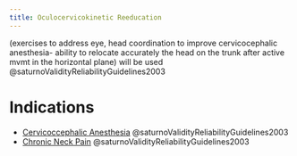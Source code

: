 ```yaml
---
title: Oculocervicokinetic Reeducation
---
```


(exercises to address eye, head coordination to improve cervicocephalic anesthesia- ability to relocate accurately the head on the trunk after active mvmt in the horizontal plane) will be used @saturnoValidityReliabilityGuidelines2003


# Indications

- [Cervicoccephalic Anesthesia]({{< var ref-cervicocephalic-anesthesia.path >}}) @saturnoValidityReliabilityGuidelines2003
- [Chronic Neck Pain]({{< var ref-n >}}) @saturnoValidityReliabilityGuidelines2003